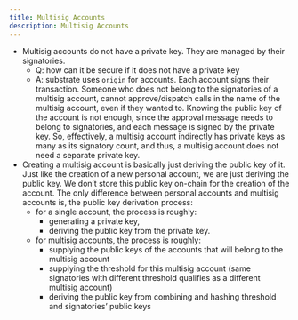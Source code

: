 ```yaml
---
title: Multisig Accounts
description: Multisig Accounts
---
```


* Multisig accounts do not have a private key. They are managed by their signatories.
  * Q: how can it be secure if it does not have a private key
  * A: substrate uses `origin` for accounts. Each account signs their transaction. Someone who does not belong to the signatories of a multisig account, cannot approve/dispatch calls in the name of the multisig account, even if they wanted to. Knowing the public key of the account is not enough, since the approval message needs to belong to signatories, and each message is signed by the private key. So, effectively, a multisig account indirectly has private keys as many as its signatory count, and thus, a multisig account does not need a separate private key.
* Creating a multisig account is basically just deriving the public key of it. Just like the creation of a new personal account, we are just deriving the public key. We don’t store this public key on-chain for the creation of the account. The only difference between personal accounts and multisig accounts is, the public key derivation process:
  * for a single account, the process is roughly:
    * generating a private key,
    * deriving the public key from the private key.
  * for multisig accounts, the process is roughly:
    * supplying the public keys of the accounts that will belong to the multisig account
    * supplying the threshold for this multisig account (same signatories with different threshold qualifies as a different multisig account)
    * deriving the public key from combining and hashing threshold and signatories’ public keys
